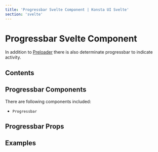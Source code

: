 ```yaml
---
title: 'Progressbar Svelte Component | Konsta UI Svelte'
section: 'svelte'
---
```



# Progressbar Svelte Component

In addition to [Preloader](/svelte/preloader) there is also determinate progressbar to indicate activity.

## Contents

## Progressbar Components

There are following components included:

- `Progressbar`

## Progressbar Props

<ProgressbarProps />

## Examples

<ProgressbarExample />
